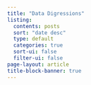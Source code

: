 ```yaml
---
title: "Data Digressions"
listing:
  contents: posts
  sort: "date desc"
  type: default
  categories: true
  sort-ui: false
  filter-ui: false
page-layout: article
title-block-banner: true
---
```

